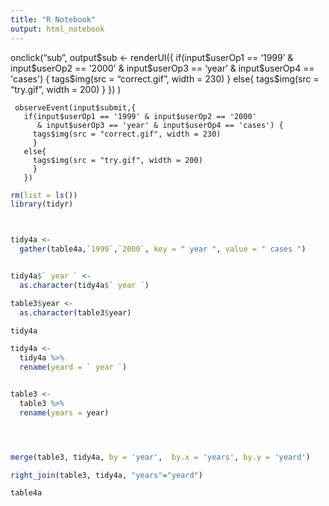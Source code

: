 ```yaml
---
title: "R Notebook"
output: html_notebook
---
```




onclick("sub", 
        output$sub <- renderUI({
          if(input$userOp1 == '1999' & input$userOp2 == '2000'
             & input$userOp3 == 'year' & input$userOp4 == 'cases') {
            tags$img(src = "correct.gif", width = 230)
            }
          else{
            tags$img(src = "try.gif", width = 200)
            }
          })
        )
        
        
        
     observeEvent(input$submit,{
       if(input$userOp1 == '1999' & input$userOp2 == '2000'
          & input$userOp3 == 'year' & input$userOp4 == 'cases') {
         tags$img(src = "correct.gif", width = 230)
         }
       else{
         tags$img(src = "try.gif", width = 200)
         }
       })

```r
rm(list = ls())
library(tidyr)



tidy4a <-
  gather(table4a,`1999`,`2000`, key = " year ", value = " cases ")


tidy4a$` year ` <-
  as.character(tidy4a$` year `)

table3$year <-
  as.character(table3$year)

tidy4a

tidy4a <-
  tidy4a %>%
  rename(yeard = ` year `)


table3 <-
  table3 %>%
  rename(years = year)




merge(table3, tidy4a, by = 'year',  by.x = 'years', by.y = 'yeard')

right_join(table3, tidy4a, "years"="yeard")

table4a


```










